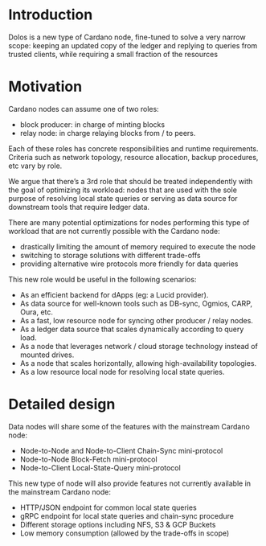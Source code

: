 # Introduction

Dolos is a new type of Cardano node, fine-tuned to solve a very narrow scope: keeping an updated copy of the ledger and replying to queries from trusted clients, while requiring a small fraction of the resources

# Motivation
Cardano nodes can assume one of two roles:

- block producer: in charge of minting blocks
- relay node: in charge relaying blocks from / to peers.

Each of these roles has concrete responsibilities and runtime requirements. Criteria such as network topology, resource allocation, backup procedures, etc vary by role.

We argue that there’s a 3rd role that should be treated independently with the goal of optimizing its workload: nodes that are used with the sole purpose of resolving local state queries or serving as data source for downstream tools that require ledger data.

There are many potential optimizations for nodes performing this type of workload that are not currently possible with the Cardano node:

- drastically limiting the amount of memory required to execute the node
- switching to storage solutions with different trade-offs
- providing alternative wire protocols more friendly for data queries

This new role would be useful in the following scenarios:

- As an efficient backend for dApps (eg: a Lucid provider).
- As data source for well-known tools such as DB-sync, Ogmios, CARP, Oura, etc.
- As a fast, low resource node for syncing other producer / relay nodes.
- As a ledger data source that scales dynamically according to query load.
- As a node that leverages network / cloud storage technology instead of mounted drives.
- As a node that scales horizontally, allowing high-availability topologies.
- As a low resource local node for resolving local state queries.

# Detailed design
Data nodes will share some of the features with the mainstream Cardano node:

- Node-to-Node and Node-to-Client Chain-Sync mini-protocol
- Node-to-Node Block-Fetch mini-protocol
- Node-to-Client Local-State-Query mini-protocol

This new type of node will also provide features not currently available in the mainstream Cardano node:

- HTTP/JSON endpoint for common local state queries
- gRPC endpoint for local state queries and chain-sync procedure
- Different storage options including NFS, S3 & GCP Buckets
- Low memory consumption (allowed by the trade-offs in scope) 
